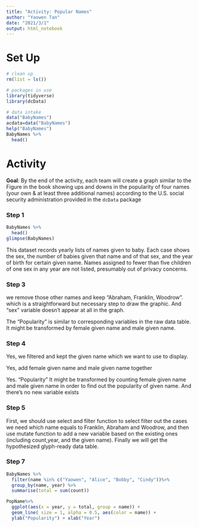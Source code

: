 ---
title: "Activity: Popular Names"
author: "Yaowen Tan"
date: "2021/3/1"
output: html_notebook
---



# Set Up

```{r}
# clean up
rm(list = ls())

# packages in use
library(tidyverse)
library(dcData)
```


```{r}
# data intake 
data("BabyNames")
acdata=data("BabyNames")
help("BabyNames")
BabyNames %>%
  head()
```



# Activity

**Goal**: By the end of the activity, each team will create a graph similar to the Figure in the book showing ups and downs in the popularity of four names (your own & at least three additional names) according to the U.S. social security administration provided in the `dcData` package 


### Step 1
```{r}
BabyNames %>%
  head()
glimpse(BabyNames)
```


This dataset records yearly lists of names given to baby. Each case shows the sex, the number of babies given that name and of that sex, and the year of birth for certain given name. Names assigned to fewer than five children of one sex in any year are not listed, presumably out of privacy concerns.

### Step 3
we remove those other names and keep "Abraham, Franklin, Woodrow". which is a straightforward but necessary step to draw the graphic. And "sex" variable doesn't appear at all in the graph.

The "Popularity" is similar to corresponding variables in the raw data table. It might be transformed by female given name and male given name.


### Step 4

Yes, we filtered and kept the given name which we want to use to display.

Yes, add female given name and male given name together

Yes. "Popularity" It might be transformed by counting female given name and male given name  in order to find out the popularity of given name. And there's no new variable exists

### Step 5
First, we should use select and filter function to select filter out the cases we need which name equals to Franklin, Abraham and Woodrow, and then use mutate function to add a new variable based on the existing ones (including count,year, and the given name). Finally we will get the hypothesized glyph-ready data table.


### Step 7
```{r}
BabyNames %>%
  filter(name %in% c("Yaowen", "Alice", "Bobby", "Cindy"))%>%
  group_by(name, year) %>%
  summarise(total = sum(count))
```



```{r}
PopName%>% 
  ggplot(aes(x = year, y = total, group = name)) +
  geom_line( size = 1, alpha = 0.5, aes(color = name)) +
  ylab("Popularity") + xlab("Year")
```



